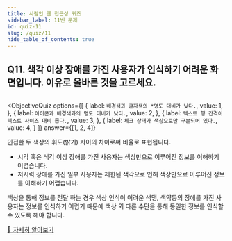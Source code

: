 ```yaml
---
title: 사람인 웹 접근성 퀴즈
sidebar_label: 11번 문제
id: quiz-11
slug: /quiz/11
hide_table_of_contents: true
---
```


## Q11. 색각 이상 장애를 가진 사용자가 인식하기 어려운 화면입니다. 이유로 올바른 것을 고르세요.


<FigureBox>
  <img src={useBaseUrl("/img/a11y/quiz-color.png")} alt="" />
</FigureBox>


<ObjectiveQuiz
  options={[
    {
      label: `배경색과 글자색의 *명도 대비가 낮다.`,
      value: 1,
    },
    {
      label: `아이콘과 배경색과의 명도 대비가 낮다.`,
      value: 2,
    },
    {
      label: `텍스트 행 간격이 텍스트 사이즈 대비 좁다.`,
      value: 3,
    },
    {
      label: `체크 상태가 색상으로만 구분되어 있다.`,
      value: 4,
    }
  ]}
  answer={[1, 2, 4]}
>
  <Glossary term="명도 대비">
    인접한 두 색상의 휘도(밝기) 사이의 차이로써 비율로 표현됩니다.     
  </Glossary>
  <Correct>
    <ul>
      <li>시각 혹은 색각 이상 장애를 가진 사용자는 색상만으로 이루어진 정보를 이해하기 어렵습니다.</li>
      <li>저시력 장애를 가진 일부 사용자는 제한된 색각으로 인해 색상만으로 이루어진 정보를 이해하기 어렵습니다.</li>
    </ul>    
  </Correct>
  <p>색상을 통해 정보를 전달 하는 경우 색상 인식이 어려운 색맹, 색약등의 장애를 가진 사용자는 정보를 인식하기 어렵기 때문에 색상 외 다른 수단을 통해 동일한 정보를 인식할 수 있도록 해야 합니다.</p>
  <a href="https://sri-fe1.notion.site/398b09b86a8440c9b918d50bbea82b74">
    🔎 자세히 알아보기
  </a>
</ObjectiveQuiz>

